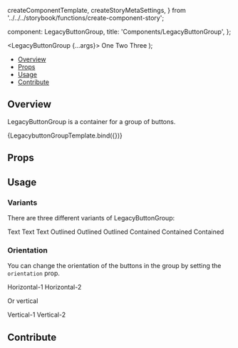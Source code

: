   createComponentTemplate,
  createStoryMetaSettings,
} from '../../../storybook/functions/create-component-story';

  component: LegacyButtonGroup,
  title: 'Components/LegacyButtonGroup',
};

<Meta title="Components/LegacyButtonGroup" component={LegacyButtonGroup} />

  <LegacyButtonGroup {...args}>
    <LegacyButton>One</LegacyButton>
    <LegacyButton>Two</LegacyButton>
    <LegacyButton>Three</LegacyButton>
  </LegacyButtonGroup>
);

<Heading
  title="LegacyButtonGroup"
  componentRelativePath="LegacyButtonGroup/LegacyButtonGroup.tsx"
/>

- [Overview](#overview)
- [Props](#props)
- [Usage](#usage)
- [Contribute](#contribute)

## Overview

LegacyButtonGroup is a container for a group of buttons.

<Canvas>
  <Story name="Overview">{LegacybuttonGroupTemplate.bind({})}</Story>
</Canvas>

## Props

<ArgsTable of={LegacyButtonGroup} />

## Usage

### Variants

There are three different variants of LegacyButtonGroup:

<Canvas>
  <Story name="Variants">
    <div className="flex flex-col space-y-2">
      <LegacyButtonGroup variant="text">
        <LegacyButton>Text</LegacyButton>
        <LegacyButton>Text</LegacyButton>
        <LegacyButton>Text</LegacyButton>
      </LegacyButtonGroup>
      <LegacyButtonGroup variant="outlined">
        <LegacyButton>Outlined</LegacyButton>
        <LegacyButton>Outlined</LegacyButton>
        <LegacyButton>Outlined</LegacyButton>
      </LegacyButtonGroup>
      <LegacyButtonGroup variant="contained">
        <LegacyButton>Contained</LegacyButton>
        <LegacyButton>Contained</LegacyButton>
        <LegacyButton>Contained</LegacyButton>
      </LegacyButtonGroup>
    </div>
  </Story>
</Canvas>

### Orientation

You can change the orientation of the buttons in the group by setting the
`orientation` prop.

<Canvas>
  <Story name="Orientation Horizontal">
    <LegacyButtonGroup orientation="horizontal">
      <LegacyButton>Horizontal-1</LegacyButton>
      <LegacyButton>Horizontal-2</LegacyButton>
    </LegacyButtonGroup>
  </Story>
</Canvas>

Or vertical

<Canvas>
  <Story name="Orientation Vertical">
    <LegacyButtonGroup orientation="vertical">
      <LegacyButton>Vertical-1</LegacyButton>
      <LegacyButton>Vertical-2</LegacyButton>
    </LegacyButtonGroup>
  </Story>
</Canvas>

## Contribute

<Footer componentRelativePath="LEgacyButtonGroup/__stories__/legacyButtonGroup.stories.mdx" />
